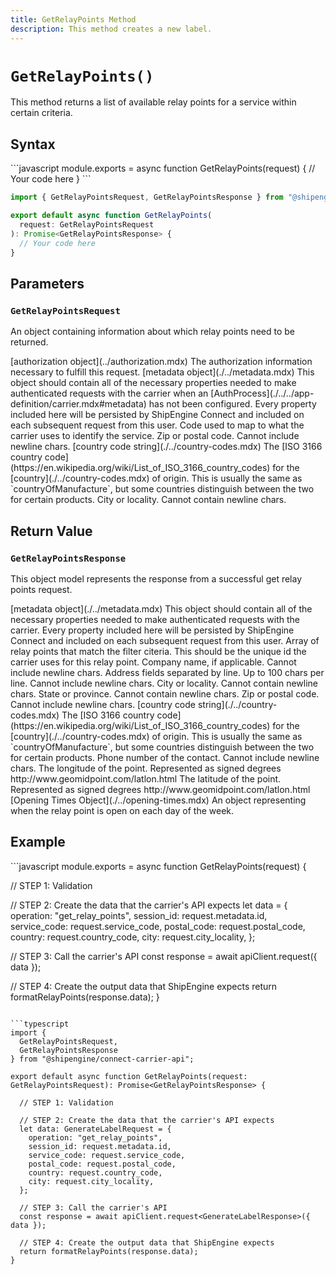 ```yaml
---
title: GetRelayPoints Method
description: This method creates a new label.
---
```



`GetRelayPoints()`
===========================
This method returns a list of available relay points for a service within certain criteria.


Syntax
-----------------------------------------------
<CodeWrapper>
```javascript
module.exports = async function GetRelayPoints(request) {
  // Your code here
}
```

```typescript
import { GetRelayPointsRequest, GetRelayPointsResponse } from "@shipengine/connect-carrier-api";

export default async function GetRelayPoints(
  request: GetRelayPointsRequest
): Promise<GetRelayPointsResponse> {
  // Your code here
}
```
</CodeWrapper>



Parameters
-----------------------------------------------

### `GetRelayPointsRequest`
An object containing information about which relay points need to be returned.

<Reference>

  <Field name="authorization" nullable={true}>
    <Type>
      [authorization object](../authorization.mdx)
    </Type>
    <Description>
      The authorization information necessary to fulfill this request.
    </Description>
  </Field>

  <Field name="metadata" nullable={true}>
    <Type>
      [metadata object](./../metadata.mdx)
    </Type>
    <Description>
      This object should contain all of the necessary properties needed to make authenticated requests with the carrier when an [AuthProcess](./../../app-definition/carrier.mdx#metadata) has not been configured.
      Every property included here will be persisted by ShipEngine Connect and included on each subsequent request from this user.
    </Description>
  </Field>

  <Field name="service_code" type="string" nullable={false}>
    <Description>
      Code used to map to what the carrier uses to identify the service.
    </Description>
  </Field>

  <Field name="postal_code" type="string" nullable={false}>
    <Description>
      Zip or postal code. Cannot include newline chars.
    </Description>
  </Field>

  <Field name="country_code" nullable={false}>
    <Type>
      [country code string](./../country-codes.mdx)
    </Type>
    <Description>
      The [ISO 3166 country code](https://en.wikipedia.org/wiki/List_of_ISO_3166_country_codes) for the [country](./../country-codes.mdx) of origin. This is usually the same as `countryOfManufacture`, but some countries distinguish between the two for certain products.
    </Description>
  </Field>

  <Field name="city_locality" type="string" nullable={true}>
    <Description> 
      City or locality. Cannot contain newline chars.
    </Description>
  </Field>

</Reference>



Return Value
-----------------------------------------------
### `GetRelayPointsResponse`
This object model represents the response from a successful get relay points request.

<Reference>
  
  <Field name="metadata" required={false}>
    <Type>
      [metadata object](./../metadata.mdx)
    </Type>
    <Description>
      This object should contain all of the necessary properties needed to make authenticated requests with the carrier.
      Every property included here will be persisted by ShipEngine Connect and included on each subsequent request from this user.
    </Description>
  </Field>

  <Field name="relay_points" type="object[]" required={true}>
    <Description>
      Array of relay points that match the filter citeria.
    </Description>
  </Field>

  <Field name="relay_points[].relay_point_id" type="string" required={true}>
    <Description>
      This should be the unique id the carrier uses for this relay point.
    </Description>
  </Field>

  <Field name="relay_points[].company_name" type="string" required={false}>
    <Description>
        Company name, if applicable. Cannot include newline chars.
    </Description>
  </Field>

  <Field name="relay_points[].address_lines[]" type="string[]" required={true}>
    <Description>
      Address fields separated by line. Up to 100 chars per line. Cannot include newline chars.
    </Description>
  </Field>

 <Field name="relay_points[].city_locality" type="string" required={true}>
    <Description>
      City or locality. Cannot contain newline chars.
    </Description>
  </Field>

 <Field name="relay_points[].state_province" type="string" required={true}>
    <Description>
      State or province. Cannot contain newline chars.
    </Description>
  </Field>

 <Field name="relay_points[].postal_code" type="string" required={true}>
    <Description>
      Zip or postal code. Cannot include newline chars.
    </Description>
  </Field>

 <Field name="relay_points[].country_code" required={true}>
    <Type>
      [country code string](./../country-codes.mdx)
    </Type>
    <Description>
      The [ISO 3166 country code](https://en.wikipedia.org/wiki/List_of_ISO_3166_country_codes) for the [country](./../country-codes.mdx) of origin. This is usually the same as `countryOfManufacture`, but some countries distinguish between the two for certain products.
    </Description>
  </Field>

 <Field name="relay_points[].phone" type="string" required={false}>
    <Description>
      Phone number of the contact. Cannot include newline chars.
    </Description>
  </Field>

 <Field name="relay_points[].longitdue" type="number" required={false}>
    <Description>
      The longitude of the point. Represented as signed degrees http://www.geomidpoint.com/latlon.html
    </Description>
  </Field>

 <Field name="relay_points[].latitude" type="number" required={false}>
    <Description>
      The latitude of the point. Represented as signed degrees http://www.geomidpoint.com/latlon.html
    </Description>
  </Field>

 <Field name="relay_points[].opening_times" required={true}>
    <Type>
      [Opening Times Object](./../opening-times.mdx)
    </Type>
    <Description>
      An object representing when the relay point is open on each day of the week.
    </Description>
  </Field>

</Reference>


Example
-----------------------------------------------
<CodeWrapper>
```javascript
module.exports = async function GetRelayPoints(request) {

  // STEP 1: Validation

  // STEP 2: Create the data that the carrier's API expects
  let data = {
    operation: "get_relay_points",
    session_id: request.metadata.id,
    service_code: request.service_code,
    postal_code: request.postal_code,
    country: request.country_code,
    city: request.city_locality,
  };

  // STEP 3: Call the carrier's API
  const response = await apiClient.request({ data });

  // STEP 4: Create the output data that ShipEngine expects
  return formatRelayPoints(response.data);
}
```

```typescript
import {
  GetRelayPointsRequest,
  GetRelayPointsResponse
} from "@shipengine/connect-carrier-api";

export default async function GetRelayPoints(request: GetRelayPointsRequest): Promise<GetRelayPointsResponse> {

  // STEP 1: Validation

  // STEP 2: Create the data that the carrier's API expects
  let data: GenerateLabelRequest = {
    operation: "get_relay_points",
    session_id: request.metadata.id,
    service_code: request.service_code,
    postal_code: request.postal_code,
    country: request.country_code,
    city: request.city_locality,
  };

  // STEP 3: Call the carrier's API
  const response = await apiClient.request<GenerateLabelResponse>({ data });

  // STEP 4: Create the output data that ShipEngine expects
  return formatRelayPoints(response.data);
}
```
</CodeWrapper>
